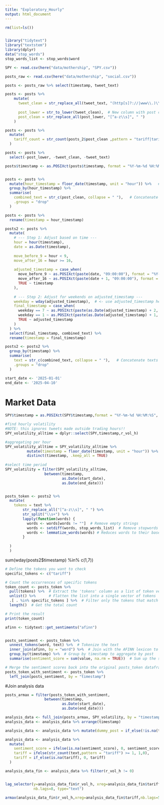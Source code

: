 ```yaml
---
title: "Exploratory_Hourly"
output: html_document
---
```


```r
rm(list=ls())


library("tidytext")
library("textstem")
library(dplyr)
data("stop_words")
stop_words_list <- stop_words$word

SPY <- read.csv(here("data/mothership", "SPY.csv"))

```



```r
posts_raw <- read.csv(here("data/mothership", "social.csv"))
```


```r
posts <- posts_raw %>% select(timestamp, tweet_text)
```


```r
posts <- posts %>%
    mutate(
      tweet_clean = str_replace_all(tweet_text, "(http[s]?://|www\\.)\\S+", ""),  # Remove URLs
      
      post_lower = str_to_lower(tweet_clean),  # New column with post converted to lowercase
      post_clean = str_replace_all(post_lower, "[^a-z\\s]", " ")
    )
```


```r
posts <- posts %>%
  mutate(
    tariff_count = str_count(posts_2$post_clean ,pattern = "tariff|tariffs")
  )
```




```r
posts <- posts %>%
  select(-post_lower, -tweet_clean, -tweet_text)

posts$timestamp <- as.POSIXct(posts$timestamp, format = "%Y-%m-%d %H:%M:%S", tz = "EST")



```

```r
posts <- posts %>%
  mutate(hour_timestamp = floor_date(timestamp, unit = "hour")) %>%   # Round to hour
  group_by(hour_timestamp) %>%
  summarise(
    combined_text = str_c(post_clean, collapse = " "),   # Concatenate texts
    .groups = "drop"
  )

posts <- posts %>%
  rename(timestamp = hour_timestamp)
```

```r
posts2 <- posts %>%
  mutate(
    # --- Step 1: Adjust based on time ---
    hour = hour(timestamp),
    date = as.Date(timestamp),
    
    move_before_9 = hour < 9,
    move_after_16 = hour >= 16,
    
    adjusted_timestamp = case_when(
      move_before_9 ~ as.POSIXct(paste(date, "09:00:00"), format = "%Y-%m-%d %H:%M:%S", tz = tz(timestamp)),
      move_after_16 ~ as.POSIXct(paste(date + 1, "09:00:00"), format = "%Y-%m-%d %H:%M:%S", tz = tz(timestamp)),
      TRUE ~ timestamp
    ),
    
    # --- Step 2: Adjust for weekends on adjusted_timestamp ---
    weekday = wday(adjusted_timestamp),  # <- use adjusted_timestamp here
    final_timestamp = case_when(
      weekday == 7 ~ as.POSIXct(paste(as.Date(adjusted_timestamp) + 2, "09:00:00"), format = "%Y-%m-%d %H:%M:%S", tz = tz(timestamp)),
      weekday == 1 ~ as.POSIXct(paste(as.Date(adjusted_timestamp) + 1, "09:00:00"), format = "%Y-%m-%d %H:%M:%S", tz = tz(timestamp)),
      TRUE ~ adjusted_timestamp
    )
  ) %>%
  select(final_timestamp, combined_text) %>%
  rename(timestamp = final_timestamp)

posts2 <- posts2 %>%
  group_by(timestamp) %>%
  summarise(
    text = str_c(combined_text, collapse = " "),   # Concatenate texts
    .groups = "drop"
  )

```


```r
start_date <- '2025-01-01'
end_date <- '2025-04-10'
```


# Market Data

```r
SPY$timestamp = as.POSIXct(SPY$timestamp,format = "%Y-%m-%d %H:%M:%S", tz="EST")

#find hourly volatility
#NOTE: this ignores tweets made outside trading hours!!
SPY_volatility_alltime = dplyr::select(SPY,timestamp,r_vol_h)

#aggregating per hour
SPY_volatility_alltime = SPY_volatility_alltime %>%
          mutate(timestamp = floor_date(timestamp, unit = "hour")) %>%
          distinct(timestamp, .keep_all = TRUE) 
   
#select time period
SPY_volatility = filter(SPY_volatility_alltime,
                  between(timestamp, 
                          as.Date(start_date), 
                          as.Date(end_date)))



```










```r
posts_token <- posts2 %>%
  mutate(
    tokens = text %>%
        str_replace_all("[^a-z\\s]", " ") %>%
        str_split("\\s+") %>%
        lapply(function(words) {
          words <- words[words != ""]  # Remove empty strings
          words <- setdiff(words, stop_words_list)  # Remove stopwords
          words <- lemmatize_words(words) # Reduces words to their base form -> is becomes be
        }
    
  )
  )
```

sum(wday(posts2$timestamp) %in% c(1,7))


```r
# Define the tokens you want to check
specific_tokens <- c("tariff")

# Count the occurrences of specific tokens
token_count <- posts_token %>%
  pull(tokens) %>%  # Extract the 'tokens' column as a list of token vectors
  unlist() %>%      # Flatten the list into a single vector of tokens
  .[ . %in% specific_tokens ] %>%  # Filter only the tokens that match the specific ones
  length()  # Get the total count

# Print the result
print(token_count)
```

```r
afinn <- tidytext::get_sentiments("afinn")


posts_sentiment <- posts_token %>%
  unnest_tokens(word, text) %>%  # Tokenize the text
  inner_join(afinn, by = "word") %>%  # Join with the AFINN lexicon to get sentiment scores
  group_by(timestamp) %>%  # Group by timestamp to aggregate by post
  summarise(sentiment_score = sum(value, na.rm = TRUE))  # Sum up the sentiment scores for each post

# Merge the sentiment scores back into the original posts_token dataframe
posts_token_with_sentiment <- posts_token %>%
  left_join(posts_sentiment, by = "timestamp")
```

#Join analysis data

```r
posts_armax = filter(posts_token_with_sentiment,
                  between(timestamp, 
                          as.Date(start_date), 
                          as.Date(end_date)))

```



```r
analysis_data <- full_join(posts_armax, SPY_volatility, by = "timestamp")
analysis_data <- analysis_data %>% arrange(timestamp)

analysis_data <- analysis_data %>% mutate(dummy_post = if_else(!is.na(text), 1, 0))

analysis_data <- analysis_data %>%
  mutate(
    sentiment_score = ifelse(is.na(sentiment_score), 0, sentiment_score),
    tariff = ifelse(str_count(text,pattern = "tariff") >= 1, 1,0),
    tariff = if_else(is.na(tariff), 0, tariff) 
  )

analysis_data_fin <- analysis_data %>% filter(r_vol_h != 0)



```

```r
lag_selector(y=analysis_data_fin$r_vol_h, xreg=analysis_data_fin$tariff,
             nb.lags=8, type="text")
```


```r
armax(analysis_data_fin$r_vol_h,xreg=analysis_data_fin$tariff,nb.lags=5,latex=F)

```



